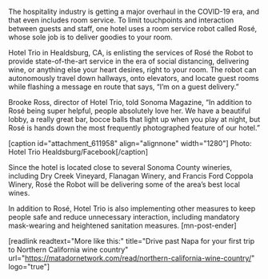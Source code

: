 The hospitality industry is getting a major overhaul in the COVID-19 era, and that even includes room service. To limit touchpoints and interaction between guests and staff, one hotel uses a room service robot called Rosé, whose sole job is to deliver goodies to your room. 

Hotel Trio in Healdsburg, CA, is enlisting the services of Rosé the Robot to provide state-of-the-art service in the era of social distancing, delivering wine, or anything else your heart desires, right to your room. The robot can autonomously travel down hallways, onto elevators, and locate guest rooms while flashing a message en route that says, “I’m on a guest delivery.” 

Brooke Ross, director of Hotel Trio, told Sonoma Magazine, “In addition to Rosé being super helpful, people absolutely love her. We have a beautiful lobby, a really great bar, bocce balls that light up when you play at night, but Rosé is hands down the most frequently photographed feature of our hotel.”

[caption id="attachment_611958" align="alignnone" width="1280"] Photo: Hotel Trio Healdsburg/Facebook[/caption]

Since the hotel is located close to several Sonoma County wineries, including Dry Creek Vineyard, Flanagan Winery, and Francis Ford Coppola Winery, Rosé the Robot will be delivering some of the area’s best local wines.

In addition to Rosé, Hotel Trio is also implementing other measures to keep people safe and reduce unnecessary interaction, including mandatory mask-wearing and heightened sanitation measures. [mn-post-ender]

[readlink readtext="More like this:" title="Drive past Napa for your first trip to Northern California wine country"  url="https://matadornetwork.com/read/northern-california-wine-country/" logo="true"]